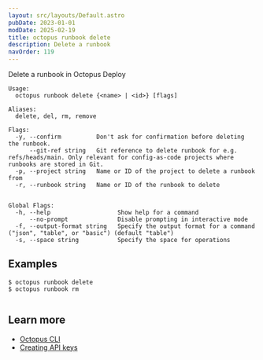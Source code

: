 ```yaml
---
layout: src/layouts/Default.astro
pubDate: 2023-01-01
modDate: 2025-02-19
title: octopus runbook delete
description: Delete a runbook
navOrder: 119
---
```


Delete a runbook in Octopus Deploy

```
Usage:
  octopus runbook delete {<name> | <id>} [flags]

Aliases:
  delete, del, rm, remove

Flags:
  -y, --confirm          Don't ask for confirmation before deleting the runbook.
      --git-ref string   Git reference to delete runbook for e.g. refs/heads/main. Only relevant for config-as-code projects where runbooks are stored in Git.
  -p, --project string   Name or ID of the project to delete a runbook from
  -r, --runbook string   Name or ID of the runbook to delete


Global Flags:
  -h, --help                   Show help for a command
      --no-prompt              Disable prompting in interactive mode
  -f, --output-format string   Specify the output format for a command ("json", "table", or "basic") (default "table")
  -s, --space string           Specify the space for operations

```

## Examples

<SamplesInstance />

```
$ octopus runbook delete
$ octopus runbook rm


```

## Learn more

- [Octopus CLI](/docs/octopus-rest-api/cli)
- [Creating API keys](/docs/octopus-rest-api/how-to-create-an-api-key)